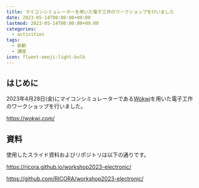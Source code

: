 ```yaml
---
title: マイコンシミュレーターを用いた電子工作のワークショップを行いました
date: 2023-05-14T00:00:00+09:00
lastmod: 2023-05-14T00:00:00+09:00
categories:
  - activities
tags:
  - 新歓
  - 講座
icon: fluent-emoji:light-bulb
---
```


## はじめに

2023年4月28日(金)にマイコンシミュレーターである[Wokwi](https://wokwi.com/)を用いた電子工作のワークショップを行いました。

https://wokwi.com/

## 資料

使用したスライド資料およびリポジトリは以下の通りです。

https://ricora.github.io/workshop2023-electronic/

https://github.com/RICORA/workshop2023-electronic/

